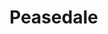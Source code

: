 
# Peasedale
<ProjectDetails
  floatRight
  region="Riverlands"
  house="Septry"
  type="Miscellaneous"
  status="Completed"
  warp="undefined"
  projectLead="tsarkaiser84"
  dateStarted="2016-06-03T07:00:00+00:00"
  dateCompleted="2016-06-03T07:00:00+00:00"
/>
